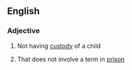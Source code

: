 ==English==

===Adjective===
{{en-adj|-}}

# {{context|of a parent|lang=en}} Not having [[custody]] of a child
# {{context|of a trial sentence|lang=en}} That does not involve a term in [[prison]]